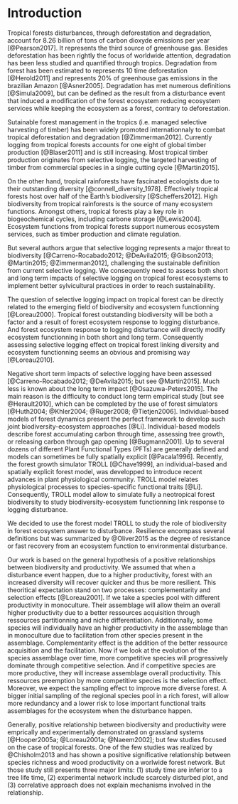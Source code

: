 # Introduction {-}

Tropical forests disturbances, through deforestation and degradation, account for 8.26 billion of tons of carbon dioxyde emissions per year [@Pearson2017]. It represents the third source of greenhouse gas. Besides deforestation has been rightly the focus of worldwide attention, degradation has been less studied and quantified through tropics. Degradation from forest has been estimated to represents 10 time deforestation [@Herold2011] and represents 20% of greenhouse gas emissions in the brazilian Amazon [@Asner2005]. Degradation has met numerous definitions [@Simula2009], but can be defined as the result from a disturbance event that induced a modification of the forest ecosystem reducing ecosystem services while keeping the ecosystem as a forest, contrary to deforestation.

Sutainable forest management in the tropics (i.e. managed selective harvesting of timber) has been widely promoted internationnaly to combat tropical deforestation and degradation [@Zimmerman2012]. Currently logging from tropical forests accounts for one eight of global timber production [@Blaser2011] and is still increasing. Most tropical timber production originates from selective logging, the targeted harvesting of timber from commercial species in a single cutting cycle [@Martin2015].

On the other hand, tropical rainforests have fascinated ecologists due to their outstanding diversity [@connell_diversity_1978]. Effectively tropical forests host over half of the Earth's biodiversity [@Scheffers2012]. High biodiversity from tropical rainforests is the source of many ecosystem functions. Amongst others, tropical forests play a key role in biogeochemical cycles, including carbone storage [@Lewis2004]. Ecosystem functions from tropical forests support numerous ecosystem services, such as timber production and climate regulation. 

But several authors argue that selective logging represents a major threat to biodiversity [@Carreno-Rocabado2012; @DeAvila2015; @Gibson2013; @Martin2015; @Zimmerman2012], challenging the sustainable definition from current selective logging. We consequently need to assess both short and long term impacts of selective logging on tropical forest ecosystems to implement better sylvicultural practices in order to reach sustainability.

The question of selective logging impact on tropical forest can be directly related to the emerging field of biodiversity and ecosystem functionning [@Loreau2000]. Tropical forest outstanding biodiversity will be both a factor and a result of forest ecosystem response to logging disturbance. And forest ecosystem response to logging disturbance will directly modify ecosystem functionning in both short and long term. Consequently assessing selective logging effect on tropical forest linking diversity and ecosystem functionning seems an obvious and promising way [@Loreau2010].

Negative short term impacts of selective logging have been assessed [@Carreno-Rocabado2012; @DeAvila2015;  but see @Martin2015]. Much less is known about the long term impact [@Osazuwa-Peters2015]. The main reason is the difficulty to conduct long term empirical study [but see @Herault2010], which can be completed by the use of forest simulators [@Huth2004; @Khler2004; @Ruger2008; @Tietjen2006]. Individual-based models of forest dynamics present the perfect framework to develop such joint biodiversity-ecosystem approaches [@Li]. Individual-based models describe forest accumulating carbon through time, assessing tree growth, or releasing carbon through gap opening [@Bugmann2001]. Up to several dozens of different Plant Functional Types (PFTs) are generally defined and models can sometimes be fully spatially explicit [@Pacala1996]. Recently, the forest growth simulator TROLL [@Chave1999], an individual-based and spatially explicit forest model, was developped to introduce recent advances in plant physiological community. TROLL model relates physiological processes to species-specific functional traits [@Li]. Consequently, TROLL model allow to simulate fully a neotropical forest biodiversity to study biodiversity-ecosystem functionning link response to logging disturbance.

We decided to use the forest model TROLL to study the role of biodiversity in forest ecosystem answer to disturbance. Resilience encompass several definitions but was summarized by @Oliver2015 as the degree of resistance or fast recovery from an ecosystem function to environmental disturbance.

Our work is based on the general hypothesis of a positive relationships between biodiversity and productivity. We assumed that when a disturbance event happen, due to a higher productivity, forest with an increased diversity will recover quicker and thus be more resilient. This theoritical expectation stand on two processes: complementarity and selection effects [@Loreau2001]. If we take a species pool with different productivity in monoculture. Their assemblage will allow theim an overall higher productivity due to a better ressources acquisition through ressources partitionning and niche differentiation. Additionnally, some species will individually have an higher productivity in the assemblage than in monoculture due to facilitation from other species present in the assemblage. Complementarity effect is the addition of the better ressource acquisition and the facilitation. Now if we look at the evolution of the species assemblage over time, more competitive species will progressively dominate through competitive selection. And if competitive species are more productive, they will increase assemblage overall productivity. This ressources preemption by more competitive species is the selection effect. Moreover, we expect the sampling effect to improve more diverse forest. A bigger initial sampling of the regional species pool in a rich forest, will allow more redundancy and a lower risk to lose important functional traits assemblages for the ecosystem when the disturbance happen.

Generally, positive relationship between biodiversity and productivity were emprically and experimentally demonstrated on grassland systems [@Hooper2005a; @Loreau2001a; @Naeem2002]; but few studies focused on the case of tropical forests. One of the few studies was realized by @Chisholm2013 and has shown a positive significative relationship between species richness and wood productivity on a worlwide forest network. But those study still presents three major limits: (1) study time are inferior to a tree life time, (2) experimental network include scarcely disturbed plot, and (3) correlative approach does not explain mechanisms involved in the relationship.
